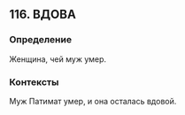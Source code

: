 ## 116. ВДОВА
### Определение
Женщина, чей муж умер.

### Контексты
Муж Патимат умер, и она осталась вдовой.

